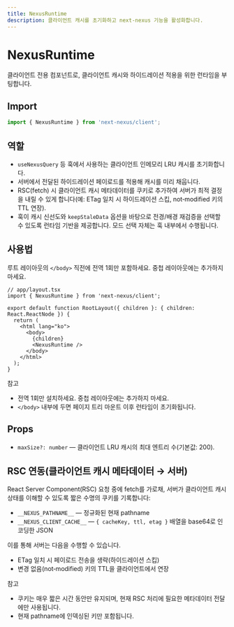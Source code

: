 ```yaml
---
title: NexusRuntime
description: 클라이언트 캐시를 초기화하고 next-nexus 기능을 활성화합니다.
---
```


# NexusRuntime

클라이언트 전용 컴포넌트로, 클라이언트 캐시와 하이드레이션 적용을 위한 런타임을 부팅합니다.

## Import

```ts path=null start=null
import { NexusRuntime } from 'next-nexus/client';
```

## 역할
- `useNexusQuery` 등 훅에서 사용하는 클라이언트 인메모리 LRU 캐시를 초기화합니다.
- 서버에서 전달된 하이드레이션 페이로드를 적용해 캐시를 미리 채웁니다.
- RSC(fetch) 시 클라이언트 캐시 메타데이터를 쿠키로 추가하여 서버가 최적 결정을 내릴 수 있게 합니다(예: ETag 일치 시 하이드레이션 스킵, not‑modified 키의 TTL 연장).
- 훅이 캐시 신선도와 `keepStaleData` 옵션을 바탕으로 전경/배경 재검증을 선택할 수 있도록 런타임 기반을 제공합니다. 모드 선택 자체는 훅 내부에서 수행됩니다.

## 사용법
루트 레이아웃의 `</body>` 직전에 전역 1회만 포함하세요. 중첩 레이아웃에는 추가하지 마세요.

```tsx path=null start=null
// app/layout.tsx
import { NexusRuntime } from 'next-nexus/client';

export default function RootLayout({ children }: { children: React.ReactNode }) {
  return (
    <html lang="ko">
      <body>
        {children}
        <NexusRuntime />
      </body>
    </html>
  );
}
```

참고
- 전역 1회만 설치하세요. 중첩 레이아웃에는 추가하지 마세요.
- `</body>` 내부에 두면 페이지 트리 마운트 이후 런타임이 초기화됩니다.

## Props
- `maxSize?: number` — 클라이언트 LRU 캐시의 최대 엔트리 수(기본값: 200).

## RSC 연동(클라이언트 캐시 메타데이터 → 서버)
React Server Component(RSC) 요청 중에 fetch를 가로채, 서버가 클라이언트 캐시 상태를 이해할 수 있도록 짧은 수명의 쿠키를 기록합니다:
- `__NEXUS_PATHNAME__` — 정규화된 현재 pathname
- `__NEXUS_CLIENT_CACHE__` — `{ cacheKey, ttl, etag }` 배열을 base64로 인코딩한 JSON

이를 통해 서버는 다음을 수행할 수 있습니다.
- ETag 일치 시 페이로드 전송을 생략(하이드레이션 스킵)
- 변경 없음(not‑modified) 키의 TTL을 클라이언트에서 연장

참고
- 쿠키는 매우 짧은 시간 동안만 유지되며, 현재 RSC 처리에 필요한 메타데이터 전달에만 사용됩니다.
- 현재 pathname에 인덱싱된 키만 포함됩니다.
